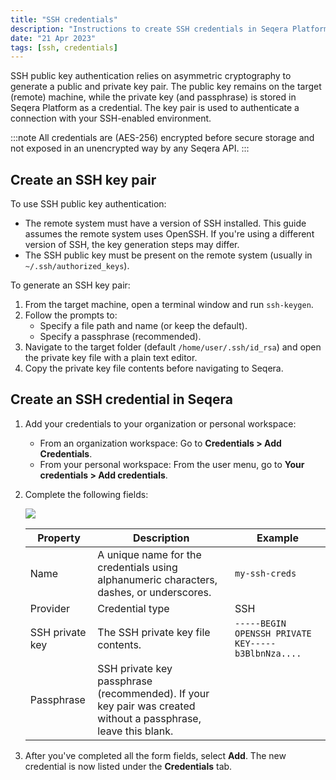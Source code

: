 ```yaml
---
title: "SSH credentials"
description: "Instructions to create SSH credentials in Seqera Platform."
date: "21 Apr 2023"
tags: [ssh, credentials]
---
```


SSH public key authentication relies on asymmetric cryptography to generate a public and private key pair. The public key remains on the target (remote) machine, while the private key (and passphrase) is stored in Seqera Platform as a credential. The key pair is used to authenticate a connection with your SSH-enabled environment.

:::note
All credentials are (AES-256) encrypted before secure storage and not exposed in an unencrypted way by any Seqera API.
:::

## Create an SSH key pair

To use SSH public key authentication:

- The remote system must have a version of SSH installed. This guide assumes the remote system uses OpenSSH. If you're using a different version of SSH, the key generation steps may differ.
- The SSH public key must be present on the remote system (usually in `~/.ssh/authorized_keys`).

To generate an SSH key pair:

1.  From the target machine, open a terminal window and run `ssh-keygen`.
1.  Follow the prompts to:
    - Specify a file path and name (or keep the default).
    - Specify a passphrase (recommended).
1.  Navigate to the target folder (default `/home/user/.ssh/id_rsa`) and open the private key file with a plain text editor.
1.  Copy the private key file contents before navigating to Seqera.

## Create an SSH credential in Seqera

1.  Add your credentials to your organization or personal workspace:
    - From an organization workspace: Go to **Credentials > Add Credentials**.
    - From your personal workspace: From the user menu, go to **Your credentials > Add credentials**.

1.  Complete the following fields:

    ![](./_images/ssh_credential.png)

    | Property        | Description                                                                                                    | Example                                            |
    | --------------- | -------------------------------------------------------------------------------------------------------------- | -------------------------------------------------- |
    | Name            | A unique name for the credentials using alphanumeric characters, dashes, or underscores.                       | `my-ssh-creds`                                     |
    | Provider        | Credential type                                                                                                | SSH                                                |
    | SSH private key | The SSH private key file contents.                                                                             | `-----BEGIN OPENSSH PRIVATE KEY-----b3BlbnNza....` |
    | Passphrase      | SSH private key passphrase (recommended). If your key pair was created without a passphrase, leave this blank. |                                                    |

1.  After you've completed all the form fields, select **Add**. The new credential is now listed under the **Credentials** tab.
